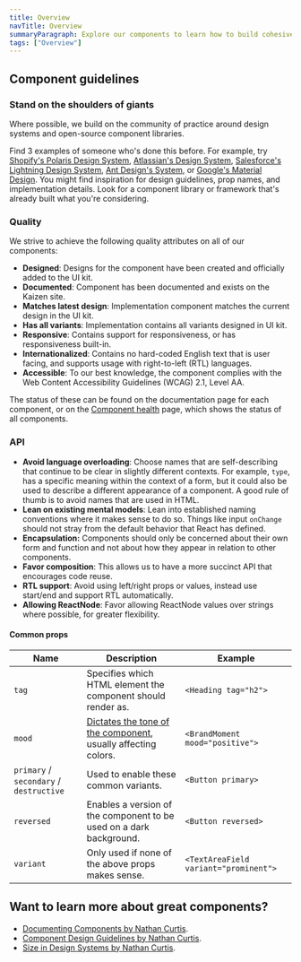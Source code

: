 ```yaml
---
title: Overview
navTitle: Overview
summaryParagraph: Explore our components to learn how to build cohesive and predictable products for Culture Amp using Kaizen.
tags: ["Overview"]
---
```


## Component guidelines

### Stand on the shoulders of giants

Where possible, we build on the community of practice around design systems and open-source component libraries.

Find 3 examples of someone who's done this before. For example, try [Shopify's Polaris Design System](https://polaris.shopify.com/components/get-started), [Atlassian's Design System](https://www.atlassian.design/), [Salesforce's Lightning Design System](https://www.lightningdesignsystem.com/guidelines/overview/), [Ant Design's System](https://ant.design/), or [Google's Material Design](https://material.io/design/). You might find inspiration for design guidelines, prop names, and implementation details. Look for a component library or framework that's already built what you're considering.

### Quality

We strive to achieve the following quality attributes on all of our components:

- **Designed**: Designs for the component have been created and officially added to the UI kit.
- **Documented**: Component has been documented and exists on the Kaizen site.
- **Matches latest design**: Implementation component matches the current design in the UI kit.
- **Has all variants**: Implementation contains all variants designed in UI kit.
- **Responsive**: Contains support for responsiveness, or has responsiveness built-in.
- **Internationalized**: Contains no hard-coded English text that is user facing, and supports usage with right-to-left (RTL) languages.
- **Accessible**: To our best knowledge, the component complies with the Web Content Accessibility Guidelines (WCAG) 2.1, Level AA.

The status of these can be found on the documentation page for each component, or on the [Component health](/component-health) page, which shows the status of all components.

### API
- **Avoid language overloading**: Choose names that are self-describing that continue to be clear in slightly different contexts. For example, `type`, has a specific meaning within the context of a form, but it could also be used to describe a different appearance of a component. A good rule of thumb is to avoid names that are used in HTML.
- **Lean on existing mental models**: Lean into established naming conventions where it makes sense to do so. Things like input `onChange` should not stray from the default behavior that React has defined. 
- **Encapsulation:** Components should only be concerned about their own form and function and not about how they appear in relation to other components.
- **Favor composition**: This allows us to have a more succinct API that encourages code reuse.
- **RTL support**: Avoid using left/right props or values, instead use start/end and support RTL automatically.
- **Allowing ReactNode**: Favor allowing ReactNode values over strings where possible, for greater flexibility.

#### Common props
| Name | Description | Example |
| --- | --- | --- |
| `tag` | Specifies which HTML element the component should render as. | `<Heading tag="h2">` |
| `mood` | [Dictates the tone of the component](/guidelines/moods), usually affecting colors. | `<BrandMoment mood="positive">` |
| `primary` / `secondary` / `destructive` | Used to enable these common variants. | `<Button primary>` |
| `reversed` | Enables a version of the component to be used on a dark background. | `<Button reversed>` |
| `variant` | Only used if none of the above props makes sense.  | `<TextAreaField variant="prominent">` |

## Want to learn more about great components?

- [Documenting Components by Nathan Curtis](https://medium.com/eightshapes-llc/documenting-components-9fe59b80c015).
- [Component Design Guidelines by Nathan Curtis](https://medium.com/eightshapes-llc/component-design-guidelines-eca706100e7c).
- [Size in Design Systems by Nathan Curtis](https://medium.com/eightshapes-llc/size-in-design-systems-64f234aec519).
